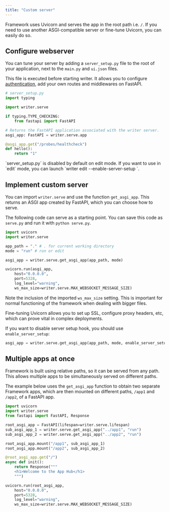 ```yaml
---
title: "Custom server"
---
```


Framework uses Uvicorn and serves the app in the root path i.e. `/`. If you need to use another ASGI-compatible server or fine-tune Uvicorn, you can easily do so.

## Configure webserver

You can tune your server by adding a `server_setup.py` file to the root 
of your application, next to the `main.py` and `ui.json` files.

This file is executed before starting writer. It allows you to configure [authentication](./authentication.md),
add your own routes and middlewares on FastAPI. 

```python
# server_setup.py
import typing

import writer.serve

if typing.TYPE_CHECKING:
    from fastapi import FastAPI

# Returns the FastAPI application associated with the writer server.
asgi_app: FastAPI = writer.serve.app

@asgi_app.get("/probes/healthcheck")
def hello():
    return "1"
```
<Warning>
`server_setup.py` is disabled by default on edit mode. If you want to use in `edit` mode, you can launch `writer edit --enable-server-setup <app>`.
</Warning>

## Implement custom server

You can import `writer.serve` and use the function `get_asgi_app`. This returns an ASGI app created by FastAPI, which you can choose how to serve.

The following code can serve as a starting point. You can save this code as `serve.py` and run it with `python serve.py`.

```py
import uvicorn
import writer.serve

app_path = "." # . for current working directory
mode = "run" # run or edit

asgi_app = writer.serve.get_asgi_app(app_path, mode)

uvicorn.run(asgi_app,
    host="0.0.0.0",
    port=5328,
    log_level="warning",
    ws_max_size=writer.serve.MAX_WEBSOCKET_MESSAGE_SIZE)
```

Note the inclusion of the imported `ws_max_size` setting. This is important for normal functioning of the framework when dealing with bigger files.

Fine-tuning Uvicorn allows you to set up SSL, configure proxy headers, etc, which can prove vital in complex deployments.

If you want to disable server setup hook, you should use `enable_server_setup`:

```python
asgi_app = writer.serve.get_asgi_app(app_path, mode, enable_server_setup=False)
```

## Multiple apps at once

Framework is built using relative paths, so it can be served from any path. This allows multiple apps to be simultaneously served on different paths.

The example below uses the `get_asgi_app` function to obtain two separate Framework apps, which are then mounted on different paths, `/app1` and `/app2`, of a FastAPI app.

```py
import uvicorn
import writer.serve
from fastapi import FastAPI, Response

root_asgi_app = FastAPI(lifespan=writer.serve.lifespan)
sub_asgi_app_1 = writer.serve.get_asgi_app("../app1", "run")
sub_asgi_app_2 = writer.serve.get_asgi_app("../app2", "run")

root_asgi_app.mount("/app1", sub_asgi_app_1)
root_asgi_app.mount("/app2", sub_asgi_app_2)

@root_asgi_app.get("/")
async def init():
    return Response("""
    <h1>Welcome to the App Hub</h1>
    """)

uvicorn.run(root_asgi_app,
    host="0.0.0.0",
    port=5328,
    log_level="warning",
    ws_max_size=writer.serve.MAX_WEBSOCKET_MESSAGE_SIZE)
```

